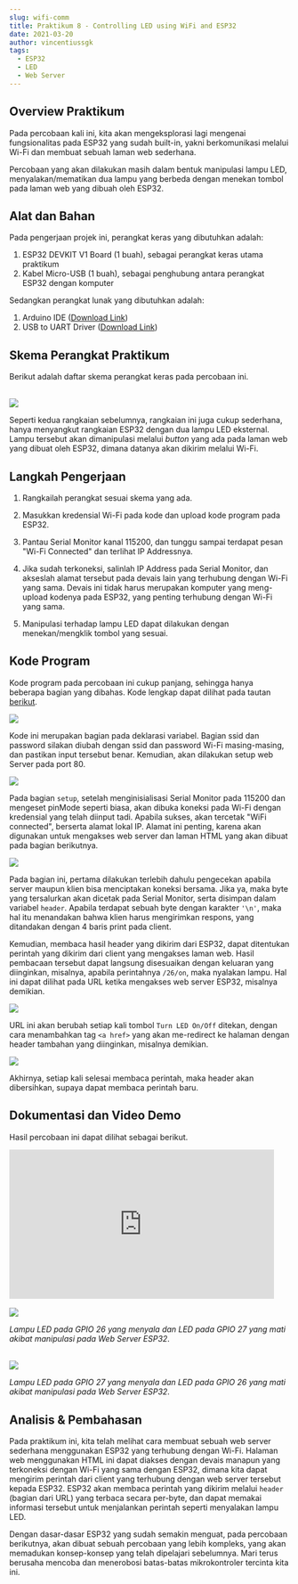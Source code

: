 ```yaml
---
slug: wifi-comm
title: Praktikum 8 - Controlling LED using WiFi and ESP32
date: 2021-03-20
author: vincentiussgk
tags:
  - ESP32
  - LED
  - Web Server
---
```


## Overview Praktikum

Pada percobaan kali ini, kita akan mengeksplorasi lagi mengenai fungsionalitas pada ESP32 yang sudah built-in, yakni berkomunikasi
melalui Wi-Fi dan membuat sebuah laman web sederhana. 

Percobaan yang akan dilakukan masih dalam bentuk manipulasi lampu LED, menyalakan/mematikan dua lampu yang berbeda dengan
menekan tombol pada laman web yang dibuah oleh ESP32.

## Alat dan Bahan

Pada pengerjaan projek ini, perangkat keras yang dibutuhkan adalah:

1. ESP32 DEVKIT V1 Board (1 buah), sebagai perangkat keras utama praktikum
2. Kabel Micro-USB (1 buah), sebagai penghubung antara perangkat ESP32 dengan komputer

Sedangkan perangkat lunak yang dibutuhkan adalah:

1. Arduino IDE ([Download Link](https://www.arduino.cc/en/software))
2. USB to UART Driver ([Download Link](https://www.silabs.com/developers/usb-to-uart-bridge-vcp-drivers))

## Skema Perangkat Praktikum

Berikut adalah daftar skema perangkat keras pada percobaan ini.

<br/>
<img src="/images/Praktikum/Prak 8/Schematic.png"/>

<br/>

Seperti kedua rangkaian sebelumnya, rangkaian ini juga cukup sederhana, hanya menyangkut rangkaian ESP32 dengan dua lampu LED eksternal. 
Lampu tersebut akan dimanipulasi melalui *button* yang ada pada laman web yang dibuat oleh ESP32, dimana datanya akan dikirim melalui Wi-Fi.

## Langkah Pengerjaan

1. Rangkailah perangkat sesuai skema yang ada.

2. Masukkan kredensial Wi-Fi pada kode dan upload kode program pada ESP32. 

3. Pantau Serial Monitor kanal 115200, dan tunggu sampai terdapat pesan "Wi-Fi Connected" dan terlihat IP Addressnya.

4. Jika sudah terkoneksi, salinlah IP Address pada Serial Monitor, dan akseslah alamat tersebut
pada devais lain yang terhubung dengan Wi-Fi yang sama. Devais ini tidak harus merupakan komputer yang meng-upload kodenya
pada ESP32, yang penting terhubung dengan Wi-Fi yang sama.

5. Manipulasi terhadap lampu LED dapat dilakukan dengan menekan/mengklik tombol yang sesuai.

## Kode Program

Kode program pada percobaan ini cukup panjang, sehingga hanya beberapa bagian yang dibahas. Kode lengkap dapat dilihat pada tautan
[berikut](https://github.com/f1reboywatergrl/embedded-systems-code/blob/main/WifiComm/WifiComm.ino).

<img src="/images/Praktikum/Prak 8/variables.PNG"/>

Kode ini merupakan bagian pada deklarasi variabel. Bagian ssid dan password silakan diubah dengan ssid
dan password Wi-Fi masing-masing, dan pastikan input tersebut benar. Kemudian, akan dilakukan setup web Server
pada port 80.

<img src="/images/Praktikum/Prak 8/setup.PNG"/>

Pada bagian ``setup``, setelah menginisialisasi Serial Monitor pada 115200 dan mengeset pinMode seperti biasa,
akan dibuka koneksi pada Wi-Fi dengan kredensial yang telah diinput tadi. Apabila sukses, akan tercetak "WiFi connected",
berserta alamat lokal IP. Alamat ini penting, karena akan digunakan untuk mengakses web server dan laman HTML yang akan dibuat 
pada bagian berikutnya.

<img src="/images/Praktikum/Prak 8/initialpage.PNG"/>

Pada bagian ini, pertama dilakukan terlebih dahulu pengecekan apabila server maupun klien bisa menciptakan
koneksi bersama. Jika ya, maka byte yang tersalurkan akan dicetak pada Serial Monitor, serta disimpan dalam variabel
``header``. Apabila terdapat sebuah byte dengan karakter ``'\n'``, maka hal itu menandakan bahwa klien harus mengirimkan respons,
yang ditandakan dengan 4 baris print pada client.

Kemudian, membaca hasil header yang dikirim dari ESP32, dapat ditentukan perintah yang dikirim dari client yang mengakses laman web.
Hasil pembacaan tersebut dapat langsung disesuaikan dengan keluaran yang diinginkan, misalnya, apabila perintahnya
``/26/on``, maka nyalakan lampu. Hal ini dapat dilihat pada URL ketika mengakses web server ESP32, misalnya demikian.

<img src="/images/Praktikum/Prak 8/urlexample.PNG"/>

URL ini akan berubah setiap kali tombol ``Turn LED On/Off`` ditekan, dengan cara menambahkan tag ``<a href>`` yang akan me-redirect ke halaman
dengan header tambahan yang diinginkan, misalnya demikian. 

<img src="/images/Praktikum/Prak 8/href.PNG"/>

Akhirnya, setiap kali selesai membaca perintah, maka header akan dibersihkan, supaya dapat membaca perintah baru.

## Dokumentasi dan Video Demo

Hasil percobaan ini dapat dilihat sebagai berikut.

<iframe width="476" height="267.75" src="https://www.youtube.com/embed/x0UI5SnLuME" title="YouTube video player" frameBorder="0" allow="accelerometer; autoplay; clipboard-write; encrypted-media; gyroscope; picture-in-picture" allowFullScreen></iframe>
<br/>

<br/>

<img src="/images/Praktikum/Prak 8/26On.jpg" /> 

*Lampu LED pada GPIO 26 yang menyala dan LED pada GPIO 27 yang mati akibat manipulasi pada Web Server ESP32*.

<br/>

<img src="/images/Praktikum/Prak 8/27On.jpg" /> 

*Lampu LED pada GPIO 27 yang menyala dan LED pada GPIO 26 yang mati akibat manipulasi pada Web Server ESP32*.

## Analisis & Pembahasan

Pada praktikum ini, kita telah melihat cara membuat sebuah web server sederhana menggunakan ESP32 yang terhubung dengan Wi-Fi.
Halaman web menggunakan HTML ini dapat diakses dengan devais manapun yang terkoneksi dengan Wi-Fi yang sama dengan ESP32,
dimana kita dapat mengirim perintah dari client yang terhubung dengan web server tersebut kepada ESP32. ESP32 akan membaca
perintah yang dikirim melalui ``header`` (bagian dari URL) yang terbaca secara per-byte, dan dapat memakai informasi tersebut untuk
menjalankan perintah seperti menyalakan lampu LED.

Dengan dasar-dasar ESP32 yang sudah semakin menguat, pada percobaan berikutnya, akan dibuat sebuah percobaan yang lebih kompleks,
yang akan memadukan konsep-konsep yang telah dipelajari sebelumnya. Mari terus berusaha mencoba dan menerobosi batas-batas mikrokontroler tercinta kita ini.